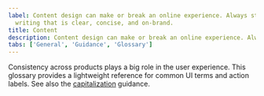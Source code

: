 ```yaml
---
label: Content design can make or break an online experience. Always strive for
  writing that is clear, concise, and on-brand.
title: Content
description: Content design can make or break an online experience. Always strive for writing that is clear, concise, and on-brand.
tabs: ['General', 'Guidance', 'Glossary']
---
```



<PageDescription>

Consistency across products plays a big role in the user experience.
This glossary provides a lightweight reference for common UI terms and action labels.
See also the [capitalization](/guidelines/content/guidance#capitalization) guidance.

</PageDescription>

<GlossaryComponent />
